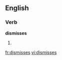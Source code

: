 ==English==

===Verb===
'''dismisses'''

# {{third-person singular of|[[dismiss]]}}

[[fr:dismisses]]
[[vi:dismisses]]